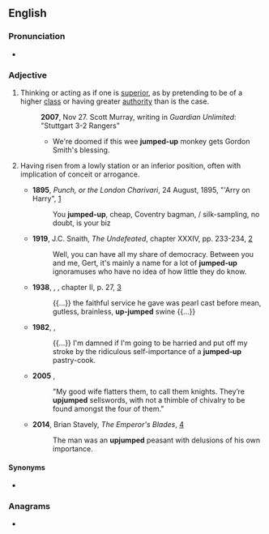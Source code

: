 ==English==

===Pronunciation===
* {{audio|En-au-jumped-up.ogg|Audio (AU)|lang=en}}

===Adjective===
{{en-adj|head=[[jumped]]-[[up]]}}

# {{lb|en|idiomatic|pejorative}} Thinking or acting as if one is [[superior]], as by pretending to be of a higher [[class]] or having greater [[authority]] than is the case.
#: '''2007''', Nov 27. Scott Murray, writing in ''Guardian Unlimited'': "Stuttgart 3-2 Rangers"
#:* We're doomed if this wee '''jumped-up''' monkey gets Gordon Smith's blessing.
# Having risen from a lowly station or an inferior position, often with implication of conceit or arrogance.
#: {{synonyms|en|upstart}}
#* '''1895''', ''Punch, or the London Charivari'', 24 August, 1895, "'Arry on Harry", [https://books.google.ca/books?id=S5kwAAAAYAAJ&dq=%22jumped-up+cheap+Coventry%22&source=gbs_navlinks_s]
#*: You '''jumped-up''', cheap, Coventry bagman, / silk-sampling, no doubt, is your biz
#* '''1919''', J.C. Snaith, ''The Undefeated'', chapter XXXIV, pp. 233-234, [https://archive.org/details/cu31924013224062]
#*: Well, you can have all my share of democracy. Between you and me, Gert, it's mainly a name for a lot of '''jumped-up''' ignoramuses who have no idea of how little they do know.
#* '''1938''', {{w|Xavier Herbert}}, ''{{w|Capricornia (novel)|Capricornia}}'', chapter II, p. 27, [https://archive.org/details/capricornianovel00herb]
#*: {{...}} the faithful service he gave was pearl cast before mean, gutless, brainless, '''up-jumped''' swine {{...}}
#* '''1982''', {{w|Tom Stoppard}}, ''{{w|On the Razzle (play)|On the Razzle}}''
#*: {{...}} I'm damned if I'm going to be harried and put off my stroke by the ridiculous self-importance of a '''jumped-up''' pastry-cook.
#* '''2005''' {{w|George R. R. Martin}}, ''{{w|A Feast for Crows}}''
#*: "My good wife flatters them, to call them knights. They’re '''upjumped''' sellswords, with not a thimble of chivalry to be found amongst the four of them."
#* '''2014''', Brian Stavely, ''The Emperor's Blades'', [https://books.google.ca/books/about/The_Emperor_s_Blades.html?id=HR4KAgAAQBAJ&redir_esc=y]
#*: The man was an '''upjumped''' peasant with delusions of his own importance.

====Synonyms====
* {{l|en|upjumped}} {{qual|rare}}

===Anagrams===
* {{anagrams|en|a=dejmppuu|up-jumped|upjumped}}